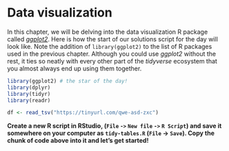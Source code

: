 # Data visualization

In this chapter, we will be delving into the data visualization R package
called [_ggplot2_](https://ggplot2.tidyverse.org). Here is how the start of
our solutions script for the day will look like. Note the addition of
`library(ggplot2)` to the list of R packages used in the previous chapter.
Although you could use _ggplot2_ without the rest, it ties so neatly with
every other part of the _tidyverse_ ecosystem that you almost always end up
using them together.

```r
library(ggplot2) # the star of the day!
library(dplyr)
library(tidyr)
library(readr)

df <- read_tsv("https://tinyurl.com/qwe-asd-zxc")
```

**Create a new R script in RStudio, (`File` `->` `New file` `->` `R Script`) and
save it somewhere on your computer as `tidy-tables.R` (`File` -> `Save`). Copy
the chunk of code above into it and let's get started!**